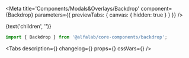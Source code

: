 

<Meta
    title='Components/Modals&Overlays/Backdrop'
    component={Backdrop}
    parameters={{ previewTabs: { canvas: { hidden: true } } }}
/>

<Story name='Backdrop'>
    <Backdrop
        open={boolean('open', false)}
        invisible={boolean('invisible', false)}
        unmountOnExit={boolean('unmountOnExit', false)}
    >
        {text('children', '')}
    </Backdrop>
</Story>

<!-- Docs -->

<ComponentHeader name='Backdrop' version={version} package='@alfalab/core-components/backdrop' />

```jsx
import { Backdrop } from '@alfalab/core-components/backdrop';
```

<Tabs
    description={<Description />}
    changelog={<Changelog />}
    props={<ArgsTable of={BackdropTS} />}
    cssVars={<CssVars css={styles} />}
/>
